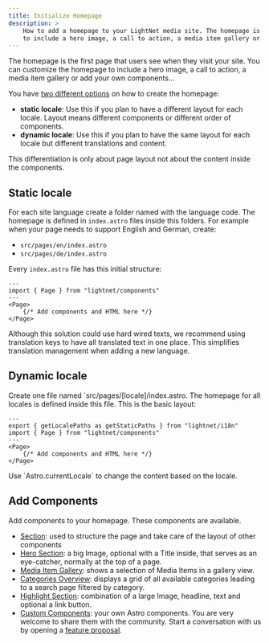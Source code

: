 ```yaml
---
title: Initialize Homepage
description: >
    How to add a homepage to your LightNet media site. The homepage is the first page that users see when they visit your site. You can customize the homepage
    to include a hero image, a call to action, a media item gallery or add your own components...
---
```




The homepage is the first page that users see when they visit your site. You can customize the homepage
to include a hero image, a call to action, a media item gallery or add your own components...

You have [two different options](/build/pages/fundamentals/#defining-routes-with-the-pages-folder) on how to create the homepage:

- **static locale**: Use this if you plan to have a different layout for each locale. Layout means different components or different order of components.
- **dynamic locale**: Use this if you plan to have the same layout for each locale but different translations and content.

This differentiation is only about page layout not about the content inside the components. 

## Static locale

For each site language create a folder named with the language code.
The homepage is defined in `index.astro` files inside this folders.
For example when your page needs to support English and German, create:

- `src/pages/en/index.astro`
- `src/pages/de/index.astro`

Every `index.astro` file has this initial structure:

```astro title="src/pages/en/index.astro"
---
import { Page } from "lightnet/components"
---
<Page>
    {/* Add components and HTML here */}
</Page>
```

<Aside type="tip">
Although this solution could use hard wired texts, we recommend using translation keys
to have all translated text in one place. This simplifies translation management when adding a new language.
</Aside>


## Dynamic locale

Create one file named `src/pages/[locale]/index.astro. The homepage for all locales is 
defined inside this file.
This is the basic layout:

```astro title="src/pages/[locale]/index.astro"
---
export { getLocalePaths as getStaticPaths } from "lightnet/i18n"
import { Page } from "lightnet/components"
---
<Page>
    {/* Add components and HTML here */}
</Page>
```

<Aside type="tip">
Use `Astro.currentLocale` to change the content based on the locale.
</Aside>

## Add Components

Add components to your homepage. These components are available.

- [Section](/build/pages/section): used to structure the page and take care of the layout of other components
- [Hero Section](/build/pages/hero): a big Image, optional with a Title inside, that serves as an eye-catcher, normally at the top of a page.
- [Media Item Gallery](/build/pages/media-gallery): shows a selection of Media Items in a gallery view.
- [Categories Overview](/build/pages/categories-overview): displays a grid of all available categories leading to a search page filtered by category.
- [Highlight Section](/build/pages/highlight-section): combination of a large Image, headline, text and optional a link button.
- [Custom Components](/build/pages/custom-components): your own Astro components. You are very welcome to share them with the community. Start a conversation with us by opening a [feature proposal](https://github.com/LightNetDev/LightNet/issues/new?template=---02-feature-proposal.yml).